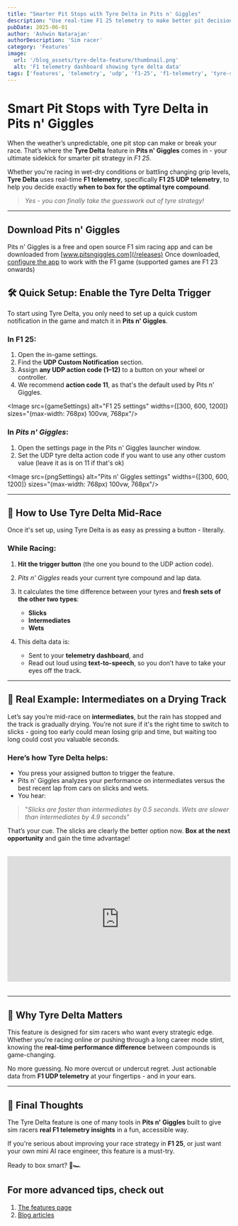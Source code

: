 ```yaml
---
title: "Smarter Pit Stops with Tyre Delta in Pits n' Giggles"
description: "Use real-time F1 25 telemetry to make better pit decisions with the Tyre Delta feature in Pits n' Giggles. Powered by F1 UDP telemetry."
pubDate: 2025-06-01
author: 'Ashwin Natarajan'
authorDescription: 'Sim racer'
category: 'Features'
image:
  url: '/blog_assets/tyre-delta-feature/thumbnail.png'
  alt: 'F1 telemetry dashboard showing tyre delta data'
tags: ['features', 'telemetry', 'udp', 'f1-25', 'f1-telemetry', 'tyre-strategy', 'pit-stop', 'sim-racing']
---
```



# Smart Pit Stops with Tyre Delta in **Pits n' Giggles**

When the weather’s unpredictable, one pit stop can make or break your race. That’s where the **Tyre Delta** feature in **Pits n' Giggles** comes in - your ultimate sidekick for smarter pit strategy in *F1 25*.

Whether you're racing in wet-dry conditions or battling changing grip levels, **Tyre Delta** uses real-time **F1 telemetry**, specifically **F1 25 UDP telemetry**, to help you decide exactly **when to box for the optimal tyre compound**.

> *Yes - you can finally take the guesswork out of tyre strategy!*

---

## Download Pits n' Giggles
Pits n' Giggles is a free and open source F1 sim racing app and can be downloaded from [www.pitsngiggles.com](/releases)
Once downloaded, [configure the app](/blog/setting-up-udp-telemetry-f1) to work with the F1 game (supported games are F1 23 onwards)

## 🛠️ Quick Setup: Enable the Tyre Delta Trigger

To start using Tyre Delta, you only need to set up a quick custom notification in the game and match it in **Pits n' Giggles**.

### In F1 25:

1. Open the in-game settings.
2. Find the **UDP Custom Notification** section.
3. Assign **any UDP action code (1–12)** to a button on your wheel or controller.
4. We recommend **action code 11**, as that's the default used by Pits n' Giggles.

<Image
  src={gameSettings}
  alt="F1 25 settings"
  widths={[300, 600, 1200]}
  sizes="(max-width: 768px) 100vw, 768px"/>

### In *Pits n' Giggles*:

1. Open the settings page in the Pits n' Giggles launcher window.
2. Set the UDP tyre delta action code if you want to use any other custom value (leave it as is on 11 if that's ok)

<Image
  src={pngSettings}
  alt="Pits n' Giggles settings"
  widths={[300, 600, 1200]}
  sizes="(max-width: 768px) 100vw, 768px"/>

---

## 🚨 How to Use Tyre Delta Mid-Race

Once it's set up, using Tyre Delta is as easy as pressing a button - literally.

### While Racing:

1. **Hit the trigger button** (the one you bound to the UDP action code).
2. *Pits n' Giggles* reads your current tyre compound and lap data.
3. It calculates the time difference between your tyres and **fresh sets of the other two types**:

   * **Slicks**
   * **Intermediates**
   * **Wets**
4. This delta data is:

   * Sent to your **telemetry dashboard**, and
   * Read out loud using **text-to-speech**, so you don’t have to take your eyes off the track.

---

## 🧪 Real Example: Intermediates on a Drying Track

Let’s say you’re mid-race on **intermediates**, but the rain has stopped and the track is gradually drying. You’re not sure if it's the right time to switch to slicks - going too early could mean losing grip and time, but waiting too long could cost you valuable seconds.

### Here’s how Tyre Delta helps:

* You press your assigned button to trigger the feature.
* Pits n' Giggles analyzes your performance on intermediates versus the best recent lap from cars on slicks and wets.
* You hear:

> "*Slicks are faster than intermediates by 0.5 seconds. Wets are slower than intermediates by 4.9 seconds*"

That’s your cue. The slicks are clearly the better option now. **Box at the next opportunity** and gain the time advantage!

<div style="position: relative; padding-bottom: 56.25%; height: 0; overflow: hidden; margin: 2rem 0;">
  <iframe
    src="https://www.youtube.com/embed/PaMSr6SM4OM?si=qvMM_x3_07nGbFsg"
    style="position: absolute; top: 0; left: 0; width: 100%; height: 100%;"
    frameborder="0"
    allowfullscreen
  ></iframe>
</div>


---

## 🧠 Why Tyre Delta Matters

This feature is designed for sim racers who want every strategic edge. Whether you're racing online or pushing through a long career mode stint, knowing the **real-time performance difference** between compounds is game-changing.

No more guessing. No more overcut or undercut regret. Just actionable data from **F1 UDP telemetry** at your fingertips - and in your ears.

---

## 🏁 Final Thoughts

The Tyre Delta feature is one of many tools in **Pits n' Giggles** built to give sim racers **real F1 telemetry insights** in a fun, accessible way.

If you're serious about improving your race strategy in **F1 25**, or just want your own mini AI race engineer, this feature is a must-try.

Ready to box smart? 🧠🏎️

## For more advanced tips, check out
1. [The features page](/features)
2. [Blog articles](/blog)
